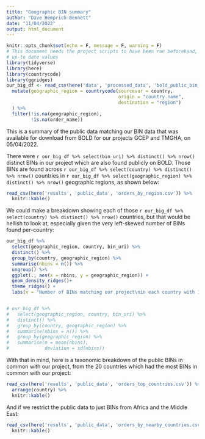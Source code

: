 ```yaml
---
title: "Geographic BIN summary"
author: "Dave Hemprich-Bennett"
date: "11/04/2022"
output: html_document
---
```


```r
knitr::opts_chunk$set(echo = F, message = F, warning = F)
# This document needs the project scripts to have been ran beforehand, to provide it with
# up-to date values
library(tidyverse)
library(here)
library(countrycode)
library(ggridges)
our_big_df <- read_csv(here('data', 'processed_data', 'bold_public_bin_matches.csv'))%>%
  mutate(geographic_region = countrycode(sourcevar = country, 
                                         origin = "country.name",
                                         destination = "region")
  ) %>%
  filter(!is.na(geographic_region), 
         !is.na(order_name))


```
This is a summary of the public data matching our BIN data that was available for download from BOLD for our projects GCEP and TMGHA, on 05/04/2022.  

There were ```r our_big_df %>% select(bin_uri) %>% distinct() %>% nrow()``` distinct BINs in our project which are also found publicly on BOLD. Those BINs are found across ```r our_big_df %>% select(country) %>% distinct() %>% nrow()``` countries in ```r our_big_df %>% select(geographic_region) %>% distinct() %>% nrow()``` geographic regions, as shown below:


```r
read_csv(here('results', 'public_data', 'orders_by_region.csv')) %>%
  knitr::kable()
```

We could make a breakdown showing each of those ```r our_big_df %>% select(country) %>% distinct() %>% nrow()``` countries, but that would be hellish to look at, especially given the very left-skewed number of BINs found per-country:

```r
our_big_df %>% 
  select(geographic_region, country, bin_uri) %>% 
  distinct() %>%
  group_by(country, geographic_region) %>%
  summarise(nbins = n()) %>%
  ungroup() %>%
  ggplot(., aes(x = nbins, y = geographic_region)) +
  geom_density_ridges()+
  theme_ridges() +
  labs(x = "Number of BINs matching our project\nin each country with 1 or more BINs in common with us")


# our_big_df %>% 
#   select(geographic_region, country, bin_uri) %>% 
#   distinct() %>%
#   group_by(country, geographic_region) %>%
#   summarise(nbins = n()) %>%
#   group_by(geographic_region) %>%
#   summarise(m = mean(nbins),
#             deviation = sd(nbins))

```


With that in mind, here is a taxonomic breakdown of the public BINs in common with our project, from the 20 countries which had the most BINs in common with our project:

```r
read_csv(here('results', 'public_data', 'orders_top_countries.csv')) %>%
  arrange(country) %>%
  knitr::kable()
```

And if we restrict the public data to just BINs from Africa and the Middle East:

```r
read_csv(here('results', 'public_data', 'orders_by_nearby_countries.csv')) %>%
  knitr::kable()
```

